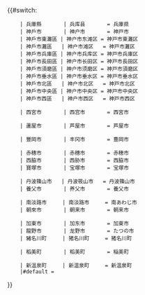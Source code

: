 <includeonly>{{#switch:{{{1}}}
     | 兵庫縣       | 兵库县       = 兵庫県
     | 神戶市       | 神户市       = 神戸市
     | 神戶市東灘區 | 神户市东滩区 = 神戸市東灘区
     | 神戶市灘區   | 神户市滩区   = 神戸市灘区
     | 神戶市兵庫區 | 神户市兵库区 = 神戸市兵庫区
     | 神戶市長田區 | 神户市长田区 = 神戸市長田区
     | 神戶市須磨區 | 神户市须磨区 = 神戸市須磨区
     | 神戶市垂水區 | 神户市垂水区 = 神戸市垂水区
     | 神戶市北區   | 神户市北区   = 神戸市北区
     | 神戶市中央區 | 神户市中央区 = 神戸市中央区
     | 神戶市西區   | 神户市西区   = 神戸市西区
<!-- | 姫路市       | 姫路市       = 姫路市 -->
<!-- | 尼崎市       | 尼崎市       = 尼崎市 -->
<!-- | 明石市       | 明石市       = 明石市 -->
     | 西宮市       | 西宫市       = 西宮市
<!-- | 洲本市       | 洲本市       = 洲本市 -->
     | 蘆屋市       | 芦屋市       = 芦屋市
<!-- | 伊丹市       | 伊丹市       = 伊丹市 -->
<!-- | 相生市       | 相生市       = 相生市 -->
     | 豐岡市       | 丰冈市       = 豊岡市
<!-- | 加古川市     | 加古川市     = 加古川市 -->
     | 赤穗市       | 赤穗市       = 赤穂市
     | 西脇市       | 西胁市       = 西脇市
     | 寶塚市       | 宝塚市       = 宝塚市
<!-- | 三木市       | 三木市       = 三木市 -->
<!-- | 高砂市       | 高砂市       = 高砂市 -->
<!-- | 川西市       | 川西市       = 川西市 -->
<!-- | 小野市       | 小野市       = 小野市 -->
<!-- | 三田市       | 三田市       = 三田市 -->
<!-- | 加西市       | 加西市       = 加西市 -->
     | 丹波篠山市   | 丹波筱山市   = 丹波篠山市
     | 養父市       | 养父市       = 養父市
<!-- | 丹波市       | 丹波市       = 丹波市 -->
     | 南淡路市     | 南淡路市     = 南あわじ市
     | 朝來市       | 朝来市       = 朝来市
<!-- | 淡路市       | 淡路市       = 淡路市 -->
<!-- | 宍粟市       | 宍粟市       = 宍粟市 -->
     | 加東市       | 加东市       = 加東市
     | 龍野市       | 龙野市       = たつの市
     | 豬名川町     | 猪名川町     = 猪名川町
<!-- | 多可町       | 多可町       = 多可町 -->
     | 稻美町       | 稻美町       = 稲美町
<!-- | 播磨町       | 播磨町       = 播磨町 -->
<!-- | 市川町       | 市川町       = 市川町 -->
<!-- | 福崎町       | 福崎町       = 福崎町 -->
<!-- | 神河町       | 神河町       = 神河町 -->
<!-- | 太子町       | 太子町       = 太子町 -->
<!-- | 上郡町       | 上郡町       = 上郡町 -->
<!-- | 佐用町       | 佐用町       = 佐用町 -->
<!-- | 香美町       | 香美町       = 香美町 -->
     | 新溫泉町     | 新温泉町     = 新温泉町
     |#default = {{{1}}}
}}</includeonly><noinclude>{{Documentation|Template:自治體名稱翻譯/doc}}
</noinclude>